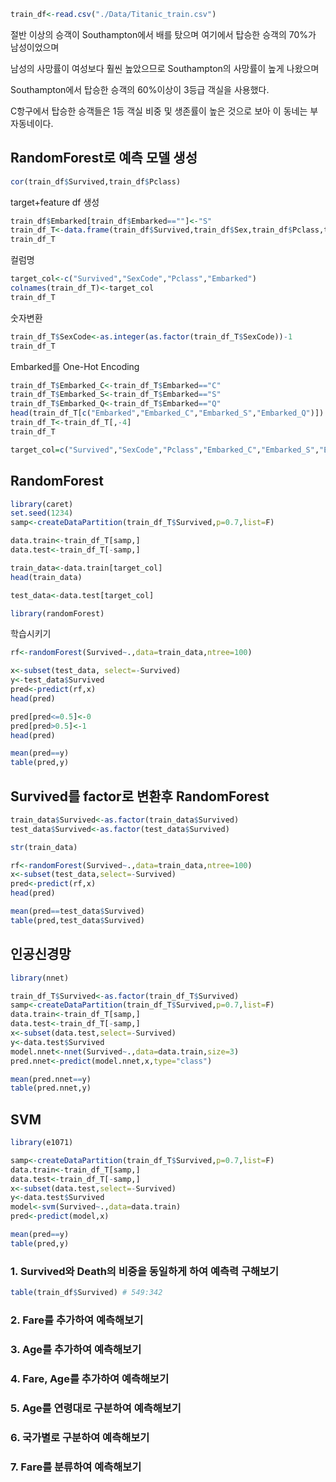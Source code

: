 ```{r}
train_df<-read.csv("./Data/Titanic_train.csv")
```

절반 이상의 승객이 Southampton에서 배를 탔으며 여기에서 탑승한 승객의 70%가 남성이었으며

남성의 사망률이 여성보다 훨씬 높았으므로 Southampton의 사망률이 높게 나왔으며

Southampton에서 탑승한 승객의 60%이상이 3등급 객실을 사용했다.

C항구에서 탑승한 승객들은 1등 객실 비중 및 생존률이 높은 것으로 보아 이 동네는 부자동네이다.

## RandomForest로 예측 모델 생성

```{r}
cor(train_df$Survived,train_df$Pclass)
```

target+feature df 생성

```{r}
train_df$Embarked[train_df$Embarked==""]<-"S"
train_df_T<-data.frame(train_df$Survived,train_df$Sex,train_df$Pclass,train_df$Embarked)
train_df_T
```

컬럼명

```{r}
target_col<-c("Survived","SexCode","Pclass","Embarked")
colnames(train_df_T)<-target_col
train_df_T
```

숫자변환

```{r}
train_df_T$SexCode<-as.integer(as.factor(train_df_T$SexCode))-1
train_df_T
```

Embarked를 One-Hot Encoding

```{r}
train_df_T$Embarked_C<-train_df_T$Embarked=="C"
train_df_T$Embarked_S<-train_df_T$Embarked=="S"
train_df_T$Embarked_Q<-train_df_T$Embarked=="Q"
head(train_df_T[c("Embarked","Embarked_C","Embarked_S","Embarked_Q")])
train_df_T<-train_df_T[,-4]
train_df_T
```

```{r}
target_col=c("Survived","SexCode","Pclass","Embarked_C","Embarked_S","Embarked_Q")
```

## RandomForest

```{r}
library(caret)
set.seed(1234)
samp<-createDataPartition(train_df_T$Survived,p=0.7,list=F)
```

```{r}
data.train<-train_df_T[samp,]
data.test<-train_df_T[-samp,]
```

```{r}
train_data<-data.train[target_col]
head(train_data)
```

```{r}
test_data<-data.test[target_col]
```

```{r}
library(randomForest)
```

학습시키기

```{r}
rf<-randomForest(Survived~.,data=train_data,ntree=100)
```

```{r}
x<-subset(test_data, select=-Survived)
y<-test_data$Survived
pred<-predict(rf,x)
head(pred)
```

```{r}
pred[pred<=0.5]<-0
pred[pred>0.5]<-1
head(pred)
```

```{r}
mean(pred==y)
table(pred,y)
```

## Survived를 factor로 변환후 RandomForest

```{r}
train_data$Survived<-as.factor(train_data$Survived)
test_data$Survived<-as.factor(test_data$Survived)
```

```{r}
str(train_data)
```

```{r}
rf<-randomForest(Survived~.,data=train_data,ntree=100)
x<-subset(test_data,select=-Survived)
pred<-predict(rf,x)
head(pred)
```

```{r}
mean(pred==test_data$Survived)
table(pred,test_data$Survived)
```

## 인공신경망

```{r}
library(nnet)
```

```{r}
train_df_T$Survived<-as.factor(train_df_T$Survived)
samp<-createDataPartition(train_df_T$Survived,p=0.7,list=F)
data.train<-train_df_T[samp,]
data.test<-train_df_T[-samp,]
x<-subset(data.test,select=-Survived)
y<-data.test$Survived
model.nnet<-nnet(Survived~.,data=data.train,size=3)
pred.nnet<-predict(model.nnet,x,type="class")
```

```{r}
mean(pred.nnet==y)
table(pred.nnet,y)
```

## SVM

```{r}
library(e1071)
```

```{r}
samp<-createDataPartition(train_df_T$Survived,p=0.7,list=F)
data.train<-train_df_T[samp,]
data.test<-train_df_T[-samp,]
x<-subset(data.test,select=-Survived)
y<-data.test$Survived
model<-svm(Survived~.,data=data.train)
pred<-predict(model,x)
```

```{r}
mean(pred==y)
table(pred,y)
```

### 1. Survived와 Death의 비중을 동일하게 하여 예측력 구해보기

```{r}
table(train_df$Survived) # 549:342

```

### 2. Fare를 추가하여 예측해보기

### 3. Age를 추가하여 예측해보기

### 4. Fare, Age를 추가하여 예측해보기

### 5. Age를 연령대로 구분하여 예측해보기

### 6. 국가별로 구분하여 예측해보기

### 7. Fare를 분류하여 예측해보기
